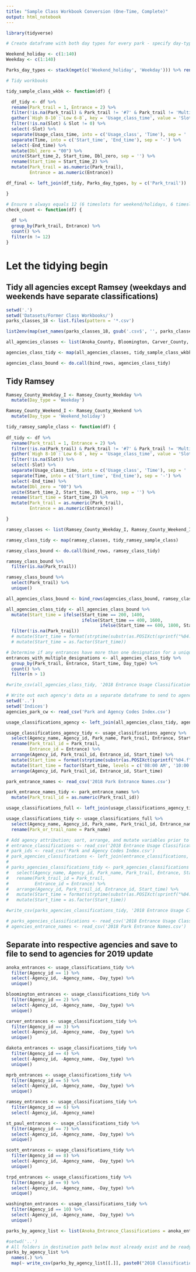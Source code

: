 ```yaml
---
title: "Sample Class Workbook Conversion (One-Time, Complete)"
output: html_notebook
---
```


```r
library(tidyverse)

# Create dataframe with both day types for every park - specify day-type for join

Weekend_holiday <- c(1:140)
Weekday <- c(1:140)

Parks_day_types <- stack(mget(c('Weekend_holiday', 'Weekday'))) %>% rename(Park_trail = values, Day_type = ind)

# Tidy workbooks

tidy_sample_class_wkbk <- function(df) {

  df_tidy <- df %>%
  rename(Park_trail = 1, Entrance = 2) %>%
  filter(!is.na(Park_trail) & Park_trail != '#7' & Park_trail != 'Multipliers' & Park_trail != 'Trail:' & Park_trail != 'Park:' & Park_trail != 'Entrance #' & Entrance != 'Entrance #' & !is.na(Entrance) & Entrance!= 'new in 2017' & Entrance != 'LAW' & Entrance != 'BAY') %>%
  gather(`High 8-10`:`Low 6-8`, key = 'Usage_class_time', value = 'Slot') %>%
  filter(!is.na(Slot) & Slot != 0) %>%
  select(-Slot) %>%
  separate(Usage_class_time, into = c('Usage_class', 'Time'), sep = ' ') %>%
  separate(Time, into = c('Start_time', 'End_time'), sep = '-') %>%
  select(-End_time) %>%
  mutate(Dbl_zero = "00") %>%
  unite(Start_time_2, Start_time, Dbl_zero, sep = '') %>%
  rename(Start_time = Start_time_2) %>%
  mutate(Park_trail = as.numeric(Park_trail),
         Entrance = as.numeric(Entrance))

df_final <- left_join(df_tidy, Parks_day_types, by = c('Park_trail'))

}

# Ensure n always equals 12 (6 timeslots for weekend/holidays, 6 timeslots for weekdays)
check_count <- function(df) {
  
  df %>%
  group_by(Park_trail, Entrance) %>%
  count() %>%
  filter(n != 12)
}

```

# Let the tidying begin

## Tidy all agencies except Ramsey (weekdays and weekends have separate classifications)

```r
setwd('.')
setwd('Datasets/Former Class Workbooks/')
parks_classes_18 <- list.files(pattern = '*.csv')

list2env(map(set_names(parks_classes_18, gsub('.csv$', '', parks_classes_18)), read_csv), envir = .GlobalEnv)

all_agencies_classes <- list(Anoka_County, Bloomington, Carver_County, Dakota_County, Minneapolis_Park_and_Recreation_Board, Saint_Paul, Scott_County, Three_Rivers_Park_District, Washington_County)

agencies_class_tidy <- map(all_agencies_classes, tidy_sample_class_wkbk)

agencies_class_bound <- do.call(bind_rows, agencies_class_tidy)

```

## Tidy Ramsey

```r

Ramsey_County_Weekday_I <- Ramsey_County_Weekday %>%
  mutate(Day_type = 'Weekday')

Ramsey_County_Weekend_I <- Ramsey_County_Weekend %>%
  mutate(Day_type = 'Weekend_holiday')

tidy_ramsey_sample_class <- function(df) {
  
df_tidy <- df %>%
  rename(Park_trail = 1, Entrance = 2) %>%
  filter(!is.na(Park_trail) & Park_trail != '#7' & Park_trail != 'Multipliers' & Park_trail != 'Trail:' & Park_trail != 'Park:' & Park_trail != 'Entrance #' & Entrance != 'Entrance #' & !is.na(Entrance) & Entrance!= 'new in 2017' & Entrance != 'LAW' & Entrance != 'BAY') %>%
  gather(`High 8-10`:`Low 6-8`, key = 'Usage_class_time', value = 'Slot') %>%
  filter(!is.na(Slot)) %>%
  select(-Slot) %>%
  separate(Usage_class_time, into = c('Usage_class', 'Time'), sep = ' ') %>%
  separate(Time, into = c('Start_time', 'End_time'), sep = '-') %>%
  select(-End_time) %>%
  mutate(Dbl_zero = "00") %>%
  unite(Start_time_2, Start_time, Dbl_zero, sep = '') %>%
  rename(Start_time = Start_time_2) %>%
  mutate(Park_trail = as.numeric(Park_trail),
         Entrance = as.numeric(Entrance))

}

ramsey_classes <- list(Ramsey_County_Weekday_I, Ramsey_County_Weekend_I)

ramsey_class_tidy <- map(ramsey_classes, tidy_ramsey_sample_class)

ramsey_class_bound <- do.call(bind_rows, ramsey_class_tidy)

ramsey_class_bound %>%
  filter(is.na(Park_trail))

ramsey_class_bound %>%
  select(Park_trail) %>%
  unique()

```

```r

all_agencies_class_bound <- bind_rows(agencies_class_bound, ramsey_class_bound)

all_agencies_class_tidy <- all_agencies_class_bound %>%
  mutate(Start_time = ifelse(Start_time == 200, 1400,
                             ifelse(Start_time == 400, 1600,
                                    ifelse(Start_time == 600, 1800, Start_time)))) %>%
  filter(!is.na(Park_trail))
  # mutate(Start_time = format(strptime(substr(as.POSIXct(sprintf("%04.f", as.numeric(Start_time)), format="%H%M"), 12, 16), '%H:%M'), '%I:%M %p')) %>%
  # mutate(Start_time = as.factor(Start_time))

# Determine if any entrances have more than one designation for a unique timeslot -> it's a mistake if they do!  Check sample class workbooks, entrance site descriptions, and syntaxes to determine correct designation
entrances_with_multiple_designations <- all_agencies_class_tidy %>%
  group_by(Park_trail, Entrance, Start_time, Day_type) %>%
  count() %>%
  filter(n > 1)

#write_csv(all_agencies_class_tidy, '2018 Entrance Usage Classification Index.csv')

```

```r
# Write out each agency's data as a separate dataframe to send to agencies for update; first, add agency attribute
setwd('..')
setwd('Indices')
agencies_park_cw <- read_csv('Park and Agency Codes Index.csv')

usage_classifications_agency <- left_join(all_agencies_class_tidy, agencies_park_cw, by = c('Park_trail' = 'Park_id'))

usage_classifications_agency_tidy <- usage_classifications_agency %>%
  select(Agency_name, Agency_id, Park_name, Park_trail, Entrance, Start_time, Day_type, Usage_class) %>%
  rename(Park_trail_id = Park_trail,
         Entrance_id = Entrance) %>%
  arrange(Agency_id, Park_trail_id, Entrance_id, Start_time) %>%
  mutate(Start_time = format(strptime(substr(as.POSIXct(sprintf("%04.f", as.numeric(Start_time)), format="%H%M"), 12, 16), '%H:%M'), '%I:%M %p')) %>%
  mutate(Start_time = factor(Start_time, levels = c('08:00 AM', '10:00 AM', '12:00 PM', '02:00 PM', '04:00 PM', '06:00 PM'))) %>%
  arrange(Agency_id, Park_trail_id, Entrance_id, Start_time)
```

```r
park_entrance_names <- read_csv('2018 Park Entrance Names.csv')

park_entrance_names_tidy <- park_entrance_names %>%
  mutate(Park_trail_id = as.numeric(Park_trail_id))

usage_classifications_full <- left_join(usage_classifications_agency_tidy, park_entrance_names_tidy, by = c('Agency_id', 'Park_trail_id', 'Entrance_id'))

usage_classifications_tidy <- usage_classifications_full %>%
  select(Agency_name, Agency_id, Park_name, Park_trail_id, Entrance_name, Entrance_id, everything()) %>%
  rename(Park_or_trail_name = Park_name)

```


```r
# Add agency attribution; sort, arrange, and mutate variables prior to writing out
# entrance_classifications <- read_csv('2018 Entrance Usage Classifications Index.csv')
# park_ids <- read_csv('Park and Agency Codes Index.csv')
# park_agencies_classifications <- left_join(entrance_classifications, park_ids, by = c('Park_trail' = 'Park_id'))
# 
# parks_agencies_classifications_tidy <- park_agencies_classifications %>%
#   select(Agency_name, Agency_id, Park_name, Park_trail, Entrance, Start_time, Day_type, Usage_class) %>%
#   rename(Park_trail_id = Park_trail,
#          Entrance_id = Entrance) %>%
#   arrange(Agency_id, Park_trail_id, Entrance_id, Start_time) %>%
#   mutate(Start_time = format(strptime(substr(as.POSIXct(sprintf("%04.f", as.numeric(Start_time)), format="%H%M"), 12, 16), '%H:%M'), '%I:%M %p')) %>%
#   mutate(Start_time = as.factor(Start_time))

#write_csv(parks_agencies_classifications_tidy, '2018 Entrance Usage Classifications with Agency Attribution Index.csv')

# parks_agencies_classifications <- read_csv('2018 Entrance Usage Classifications with Agency Attribution Index.csv')
# agencies_entrance_names <- read_csv('2018 Park Entrance Names.csv')

```

## Separate into respective agencies and save to file to send to agencies for 2019 update

```r
anoka_entrances <- usage_classifications_tidy %>%
  filter(Agency_id == 1) %>%
  select(-Agency_id, -Agency_name, -Day_type) %>%
  unique()

bloomington_entrances <- usage_classifications_tidy %>%
  filter(Agency_id == 2) %>%
  select(-Agency_id, -Agency_name, -Day_type) %>%
  unique()

carver_entrances <- usage_classifications_tidy %>%
  filter(Agency_id == 3) %>%
  select(-Agency_id, -Agency_name, -Day_type) %>%
  unique()

dakota_entrances <- usage_classifications_tidy %>%
  filter(Agency_id == 4) %>%
  select(-Agency_id, -Agency_name, -Day_type) %>%
  unique()

mprb_entrances <- usage_classifications_tidy %>%
  filter(Agency_id == 5) %>%
  select(-Agency_id, -Agency_name, -Day_type) %>%
  unique()

ramsey_entrances <- usage_classifications_tidy %>%
  filter(Agency_id == 6) %>%
  select(-Agency_id, -Agency_name)

st_paul_entrances <- usage_classifications_tidy %>%
  filter(Agency_id == 7) %>%
  select(-Agency_id, -Agency_name, -Day_type) %>%
  unique()

scott_entrances <- usage_classifications_tidy %>%
  filter(Agency_id == 8) %>%
  select(-Agency_id, -Agency_name, -Day_type) %>%
  unique()

trpd_entrances <- usage_classifications_tidy %>%
  filter(Agency_id == 9) %>%
  select(-Agency_id, -Agency_name, -Day_type) %>%
  unique()

washington_entrances <- usage_classifications_tidy %>%
  filter(Agency_id == 10) %>%
  select(-Agency_id, -Agency_name, -Day_type) %>%
  unique()
```

```r
parks_by_agency_list <- list(Anoka_Entrance_Classifications = anoka_entrances, Bloomington_Entrance_Classifications = bloomington_entrances, Carver_Entrance_Classifications = carver_entrances, Dakota_Entrance_Classifications = dakota_entrances, MPRB_Entrance_Classifications = mprb_entrances, Ramsey_Entrance_Classifications = ramsey_entrances, St_Paul_Entrance_Classifications = st_paul_entrances, Scott_Entrance_Classifications = scott_entrances, TRPD_Entrance_Classifications = trpd_entrances, Washington_Entrance_Classifications = washington_entrances)
```

```r
#setwd('..')
# All folders in destination path below must already exist and be ready for population
parks_by_agency_list %>%
  names(.) %>%
  map(~ write_csv(parks_by_agency_list[[.]], paste0("2018 Classifications to Send for 2019 Update with Entrance Names/", ., ".csv")))

```







